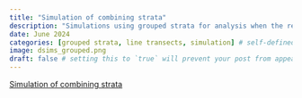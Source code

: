 ```yaml
---
title: "Simulation of combining strata"
description: "Simulations using grouped strata for analysis when the region has been divided into sub-strata for design optimisation."
date: June 2024
categories: [grouped strata, line transects, simulation] # self-defined categories
image: dsims_grouped.png
draft: false # setting this to `true` will prevent your post from appearing on your listing page until you're ready!
---
```


[Simulation of combining strata](https://distancedevelopment.github.io/dsims/articles/dsims_grouped_strata.html)